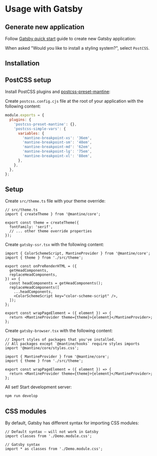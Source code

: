 

# Usage with Gatsby

<GetTemplates type="gatsby" />

## Generate new application

Follow [Gatsby quick start](https://www.gatsbyjs.com/docs/quick-start/) guide to
create new Gatsby application:

<NpmScript
  yarnScript="yarn create gatsby"
  npmScript="npm init gatsby"
/>

When asked "Would you like to install a styling system?", select `PostCSS`.

## Installation

<PackagesInstallation />

## PostCSS setup

Install PostCSS plugins and [postcss-preset-mantine](/styles/postcss-preset):

<InstallScript
  packages="postcss postcss-preset-mantine postcss-simple-vars"
  dev
/>

Create `postcss.config.cjs` file at the root of your application with the following content:

```js
module.exports = {
  plugins: {
    'postcss-preset-mantine': {},
    'postcss-simple-vars': {
      variables: {
        'mantine-breakpoint-xs': '36em',
        'mantine-breakpoint-sm': '48em',
        'mantine-breakpoint-md': '62em',
        'mantine-breakpoint-lg': '75em',
        'mantine-breakpoint-xl': '88em',
      },
    },
  },
};
```

## Setup

Create `src/theme.ts` file with your theme override:

```tsx
// src/theme.ts
import { createTheme } from '@mantine/core';

export const theme = createTheme({
  fontFamily: 'serif',
  // ... other theme override properties
});
```

Create `gatsby-ssr.tsx` with the following content:

```tsx
import { ColorSchemeScript, MantineProvider } from '@mantine/core';
import { theme } from './src/theme';

export const onPreRenderHTML = ({
  getHeadComponents,
  replaceHeadComponents,
}) => {
  const headComponents = getHeadComponents();
  replaceHeadComponents([
    ...headComponents,
    <ColorSchemeScript key="color-scheme-script" />,
  ]);
};

export const wrapPageElement = ({ element }) => {
  return <MantineProvider theme={theme}>{element}</MantineProvider>;
};
```

Create `gatsby-browser.tsx` with the following content:

```tsx
// Import styles of packages that you've installed.
// All packages except `@mantine/hooks` require styles imports
import '@mantine/core/styles.css';

import { MantineProvider } from '@mantine/core';
import { theme } from './src/theme';

export const wrapPageElement = ({ element }) => {
  return <MantineProvider theme={theme}>{element}</MantineProvider>;
};
```

All set! Start development server:

```bash
npm run develop
```

## CSS modules

By default, Gatsby has different syntax for importing CSS modules:

```tsx
// Default syntax – will not work in Gatsby
import classes from './Demo.module.css';

// Gatsby syntax
import * as classes from './Demo.module.css';
```
